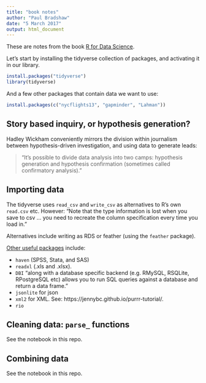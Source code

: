 ```yaml
---
title: "book notes"
author: "Paul Bradshaw"
date: "5 March 2017"
output: html_document
---
```


These are notes from the book [R for Data Science](http://r4ds.had.co.nz/).

Let's start by installing the tidyverse collection of packages, and activating it in our library.

```r
install.packages("tidyverse")
library(tidyverse)
```

And a few other packages that contain data we want to use:

```r
install.packages(c("nycflights13", "gapminder", "Lahman"))
```


## Story based inquiry, or hypothesis generation?

Hadley Wickham conveniently mirrors the division within journalism between hypothesis-driven investigation, and using data to generate leads:

> "It’s possible to divide data analysis into two camps: hypothesis generation and hypothesis confirmation (sometimes called confirmatory analysis)."

## Importing data

The tidyverse uses `read_csv` and `write_csv` as alternatives to R's own `read.csv` etc. However: "Note that the type information is lost when you save to csv ... you need to recreate the column specification every time you load in."

Alternatives include writing as RDS or feather (using the `feather` package).

[Other useful packages](http://r4ds.had.co.nz/data-import.html#other-types-of-data) include:

* `haven` (SPSS, Stata, and SAS)
* `readxl` (.xls and .xlsx).
* `DBI` "along with a database specific backend (e.g. RMySQL, RSQLite, RPostgreSQL etc) allows you to run SQL queries against a database and return a data frame."
* `jsonlite` for json
* `xml2` for XML. See: https://jennybc.github.io/purrr-tutorial/.
* `rio`

## Cleaning data: `parse_` functions

See the notebook in this repo.

## Combining data

See the notebook in this repo.